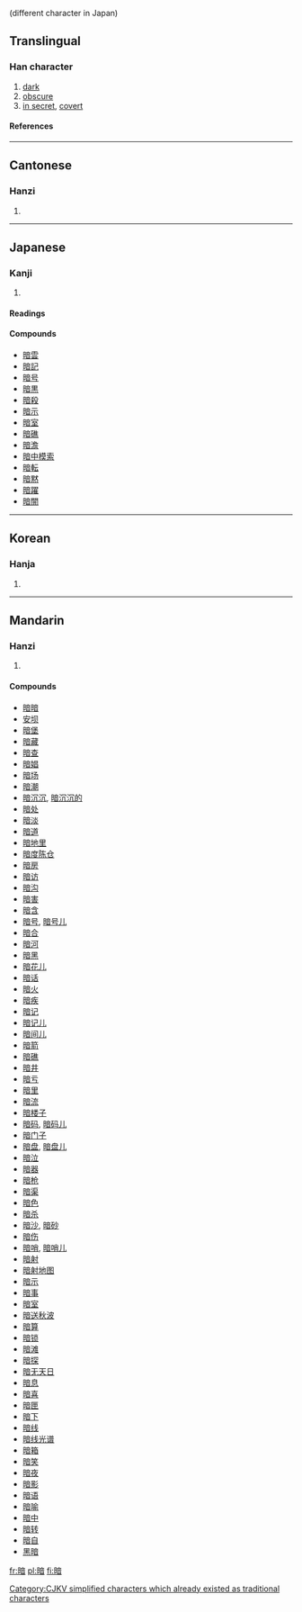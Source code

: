 {{see|晻|闇}} (different character in Japan)

==Translingual==
===Han character===
{{Han char|rn=72|rad=日|as=09|sn=13|four=6006<sub>1</sub>|canj=日卜廿日 (AYTA)|ids=⿰[[日]][[音]]}}
# [[dark]]
# [[obscure]]
# [[in secret]], [[covert]]
====References====
{{Han ref|kx=0498.270|dkj=14065|dj=0866.200|hdz=21526.060|uh=6697|ud=26263|bh=B774|bd=46964}}

----

==Cantonese==
===Hanzi===
{{yue-hanzi|jyut=|y=am3, ngam3}}
# {{defn|Cantonese}}

----
==Japanese==
===Kanji===
{{ja-kanji|grade=3|rs=日09}}
# {{defn|Japanese}} 
====Readings====
{{ja-readings|on=[[あん]] (an)|kun=[[くらい]] (kurai), [[やみ]] (yami)}}

====Compounds====
*[[暗雲]]
*[[暗記]]
*[[暗号]]
*[[暗黒]]
*[[暗殺]]
*[[暗示]]
*[[暗室]]
*[[暗礁]]
*[[暗澹]]
*[[暗中模索]]
*[[暗転]]
*[[暗黙]]
*[[暗躍]]
*[[暗闇]]

----
==Korean==
===Hanja===
{{ko-hanja|hangeul=암|eumhun=|rv=am|mr=am|y=am}}
# {{defn|Korean}}





[[Category:CJKV simplified characters which already existed as traditional characters]]

----
==Mandarin==
===Hanzi===
{{cmn-hanzi|tra=[[晻]], [[闇]]|pin=[[àn]] ([[an4]]), [[mǐng]] ([[ming3]])|wg=an<sup>4</sup>, ming<sup>3</sup>}}
# {{defn|Mandarin}}

====Compounds====
*[[暗暗]]
*[[安坝]]
*[[暗堡]]
*[[暗藏]]
*[[暗查]]
*[[暗娼]]
*[[暗场]]
*[[暗潮]]
*[[暗沉沉]], [[暗沉沉的]]
*[[暗处]]
*[[暗淡]]
*[[暗道]]
*[[暗地里]]
*[[暗度陈仓]]
*[[暗房]]
*[[暗访]]
*[[暗沟]]
*[[暗害]]
*[[暗含]]
*[[暗号]], [[暗号儿]]
*[[暗合]]
*[[暗河]]
*[[暗黑]]
*[[暗花儿]]
*[[暗话]]
*[[暗火]]
*[[暗疾]]
*[[暗记]]
*[[暗记儿]]
*[[暗间儿]]
*[[暗箭]]
*[[暗礁]]
*[[暗井]]
*[[暗亏]]
*[[暗里]]
*[[暗流]]
*[[暗楼子]]
*[[暗码]], [[暗码儿]]
*[[暗门子]]
*[[暗盘]], [[暗盘儿]]
*[[暗泣]]
*[[暗器]]
*[[暗枪]]
*[[暗渠]]
*[[暗色]]
*[[暗杀]]
*[[暗沙]], [[暗砂]]
*[[暗伤]]
*[[暗哨]], [[暗哨儿]]
*[[暗射]]
*[[暗射地图]]
*[[暗示]]
*[[暗事]]
*[[暗室]]
*[[暗送秋波]]
*[[暗算]]
*[[暗锁]]
*[[暗滩]]
*[[暗探]]
*[[暗无天日]]
*[[暗息]]
*[[暗喜]]
*[[暗匣]]
*[[暗下]]
*[[暗线]]
*[[暗线光谱]]
*[[暗箱]]
*[[暗笑]]
*[[暗夜]]
*[[暗影]]
*[[暗语]]
*[[暗喻]]
*[[暗中]]
*[[暗转]]
*[[暗自]]
*[[黑暗]]

[[fr:暗]]
[[pl:暗]]
[[fi:暗]]